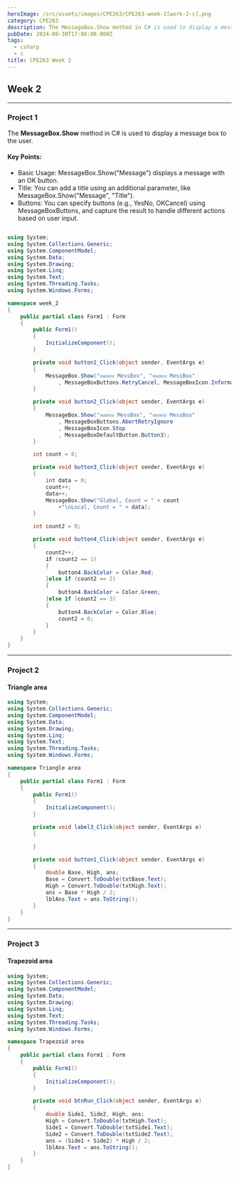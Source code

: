 ```yaml
---
heroImage: /src/assets/images/CPE263/CPE263-week-2[work-2-c].png
category: CPE263
description: The MessageBox.Show method in C# is used to display a message box to the user.
pubDate: 2024-08-30T17:00:00.000Z
tags:
  - csharp
  - c
title: CPE263 Week 2
---
```


## Week 2

***

### Project 1

The **MessageBox.Show** method in C# is used to display a message box to the user.

#### Key Points:

* Basic Usage: MessageBox.Show("Message") displays a message with an OK button.
* Title: You can add a title using an additional parameter, like MessageBox.Show("Message", "Title").
* Buttons: You can specify buttons (e.g., YesNo, OKCancel) using MessageBoxButtons, and capture the result to handle different actions based on user input.

```c#

using System;
using System.Collections.Generic;
using System.ComponentModel;
using System.Data;
using System.Drawing;
using System.Linq;
using System.Text;
using System.Threading.Tasks;
using System.Windows.Forms;

namespace week_2
{
    public partial class Form1 : Form
    {
        public Form1()
        {
            InitializeComponent();
        }

        private void button1_Click(object sender, EventArgs e)
        {
            MessageBox.Show("ทดสอบ MessBox", "ทดสอบ MessBox"
                , MessageBoxButtons.RetryCancel, MessageBoxIcon.Information);
        }

        private void button2_Click(object sender, EventArgs e)
        {
            MessageBox.Show("ทดสอบ MessBox", "ทดสอบ MessBox"
                , MessageBoxButtons.AbortRetryIgnore
                , MessageBoxIcon.Stop
                , MessageBoxDefaultButton.Button3);
        }

        int count = 0;

        private void button3_Click(object sender, EventArgs e)
        {
            int data = 0;
            count++;
            data++;
            MessageBox.Show("Global, Count = " + count
                +"\nLocal, Count = " + data);
        }

        int count2 = 0;

        private void button4_Click(object sender, EventArgs e)
        {
            count2++;
            if (count2 == 1)
            {
                button4.BackColor = Color.Red;
            }else if (count2 == 2)
            {
                button4.BackColor = Color.Green;
            }else if (count2 == 3)
            {
                button4.BackColor = Color.Blue;
                count2 = 0;
            }
        }
    }
}

```

***

### Project 2

#### Triangle area

```csharp
using System;
using System.Collections.Generic;
using System.ComponentModel;
using System.Data;
using System.Drawing;
using System.Linq;
using System.Text;
using System.Threading.Tasks;
using System.Windows.Forms;

namespace Triangle area
{
    public partial class Form1 : Form
    {
        public Form1()
        {
            InitializeComponent();
        }

        private void label3_Click(object sender, EventArgs e)
        {

        }

        private void button1_Click(object sender, EventArgs e)
        {
            double Base, High, ans;
            Base = Convert.ToDouble(txtBase.Text);
            High = Convert.ToDouble(txtHigh.Text);
            ans = Base * High / 2;
            lblAns.Text = ans.ToString();
        }
    }
}

```

***

### Project 3

#### Trapezoid area

```csharp
using System;
using System.Collections.Generic;
using System.ComponentModel;
using System.Data;
using System.Drawing;
using System.Linq;
using System.Text;
using System.Threading.Tasks;
using System.Windows.Forms;

namespace Trapezoid area
{
    public partial class Form1 : Form
    {
        public Form1()
        {
            InitializeComponent();
        }

        private void btnRun_Click(object sender, EventArgs e)
        {
            double Side1, Side2, High, ans;
            High = Convert.ToDouble(txtHigh.Text);
            Side1 = Convert.ToDouble(txtSide1.Text);
            Side2 = Convert.ToDouble(txtSide2.Text);
            ans = (Side1 + Side2) * High / 2;
            lblAns.Text = ans.ToString();
        }
    }
}
```

